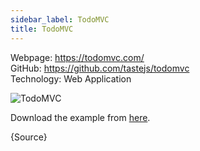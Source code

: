 ```yaml
---
sidebar_label: TodoMVC
title: TodoMVC
---
```


Webpage: https://todomvc.com/  
GitHub: https://github.com/tastejs/todomvc  
Technology: Web Application  

![TodoMVC](/img/examples/todomvc.png)


Download the example from [here](./browser/ToDo.robot).

<CodeBlock language="robotframework">{Source}</CodeBlock>